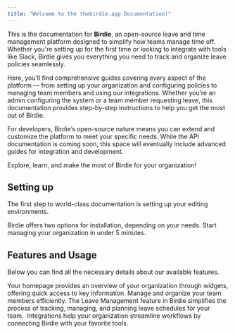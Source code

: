 ```yaml
---
title: "Welcome to the thebirdie.app Documentation!"
---
```


This is the documentation for **Birdie**, an open-source leave and time management platform designed to simplify how teams manage time off. Whether you're setting up for the first time or looking to integrate with tools like Slack, Birdie gives you everything you need to track and organize leave policies seamlessly.

Here, you’ll find comprehensive guides covering every aspect of the platform — from setting up your organization and configuring policies to managing team members and using our integrations. Whether you’re an admin configuring the system or a team member requesting leave, this documentation provides step-by-step instructions to help you get the most out of Birdie.

For developers, Birdie’s open-source nature means you can extend and customize the platform to meet your specific needs. While the API documentation is coming soon, this space will eventually include advanced guides for integration and development.

Explore, learn, and make the most of Birdie for your organization!

## Setting up

The first step to world-class documentation is setting up your editing environments.

<CardGroup cols={2}>
  <Card title="Installation" icon="gear" href="installation">
    Birdie offers two options for installation, depending on your needs.
  </Card>

  <Card title="Getting Started" icon="rocket" href="/quickstart">
    Start managing your organization in under 5 minutes.
  </Card>
</CardGroup>

## Features and Usage

Below you can find all the necessary details about our available features.&#x20;

<CardGroup cols={2}>
  <Card title="Home" icon="house" href="/features/homepage">
    Your homepage provides an overview of your organization through widgets, offering quick access to key information.
  </Card>

  <Card title="User Management" icon="user" href="/features/user-management">
    Manage and organize your team members efficiently.
  </Card>

  <Card title="Leave Management" icon="screwdriver-wrench" href="/features/leave-management">
    The Leave Management feature in Birdie simplifies the process of tracking, managing, and planning leave schedules for your team. 
  </Card>

  <Card title="Integrations" icon="stars" href="/features/integrations">
    Integrations help your organization streamline workflows by connecting Birdie with your favorite tools.
  </Card>
</CardGroup>